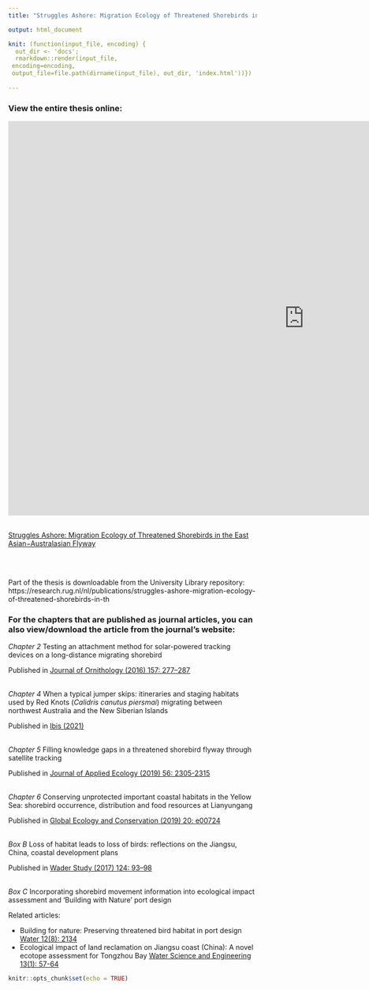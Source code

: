 ```yaml
---
title: "Struggles Ashore: Migration Ecology of Threatened Shorebirds in the East Asian−Australasian Flyway"

output: html_document

knit: (function(input_file, encoding) {
  out_dir <- 'docs';
  rmarkdown::render(input_file,
 encoding=encoding,
 output_file=file.path(dirname(input_file), out_dir, 'index.html'))})
 
---
```


### View the entire thesis online: 
<iframe width="1200px" height="800px" src="https://www.yumpu.com/en/embed/view/9jUtXd3S8YaIozr4" frameborder="0" allowfullscreen="true"  allowtransparency="true"></iframe><br><a href="https://www.yumpu.com/en/document/view/65623756/struggles-ashore-migration-ecology-of-threatened-shorebirds-in-the-east-asian-australasian-flyway" title="Struggles Ashore: Migration Ecology of Threatened Shorebirds in the East Asian−Australasian Flyway" target="_blank">Struggles Ashore: Migration Ecology of Threatened Shorebirds in the East Asian−Australasian Flyway</a>

<br>
<br>

Part of the thesis is downloadable from the University Library repository:
https://research.rug.nl/nl/publications/struggles-ashore-migration-ecology-of-threatened-shorebirds-in-th

### For the chapters that are published as journal articles, you can also view/download the article from the journal's website:

_Chapter 2_  Testing an attachment method for solar-powered tracking devices on a long-distance migrating shorebird
  
  Published in [Journal of Ornithology (2016) 157: 277–287](https://doi.org/10.1007/s10336-015-1276-4)

<br>
_Chapter 4_ When a typical jumper skips: itineraries and staging habitats used by Red Knots (_Calidris canutus piersmai_) migrating between northwest Australia and the New Siberian Islands
  
  Published in [Ibis (2021)](https://doi.org/10.1111/ibi.12964)

<br>
_Chapter 5_ Filling knowledge gaps in a threatened shorebird flyway through satellite tracking
  
  Published in [Journal of Applied Ecology (2019) 56: 2305-2315](https://doi.org/10.1111/1365-2664.13474)

<br>
_Chapter 6_ Conserving unprotected important coastal habitats in the Yellow Sea: shorebird occurrence, distribution and food resources at Lianyungang

  Published in [Global Ecology and Conservation (2019) 20: e00724](https://doi.org/10.1111/1365-2664.13474)

<br>
_Box B_ Loss of habitat leads to loss of birds: reflections on the Jiangsu, China, coastal development plans

  Published in [Wader Study (2017) 124: 93–98](https://doi.org/10.18194/ws.00077)

<br>
_Box C_ Incorporating shorebird movement information into ecological impact assessment and ‘Building with Nature’ port design

  Related articles: 

  + Building for nature: Preserving threatened bird habitat in port design
[Water 12(8): 2134](https://doi.org/10.3390/w12082134)
  + Ecological impact of land reclamation on Jiangsu coast (China): A novel ecotope assessment for Tongzhou Bay
[Water Science and Engineering 13(1): 57-64](https://doi.org/10.1016/j.wse.2020.04.001)

```r
knitr::opts_chunk$set(echo = TRUE)
```

